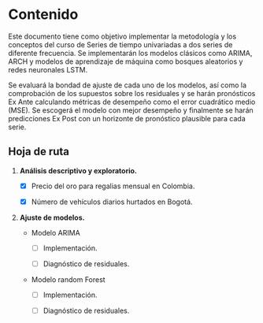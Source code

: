 # Contenido {.unnumbered}

Este documento tiene como objetivo implementar la metodología y los conceptos del curso de Series de tiempo univariadas a dos series de diferente frecuencia. Se implementarán los modelos clásicos como ARIMA, ARCH y modelos de aprendizaje de máquina como bosques aleatorios y redes neuronales LSTM.

Se evaluará la bondad de ajuste de cada uno de los modelos, así como la comprobación de los supuestos sobre los residuales y se harán pronósticos Ex Ante calculando métricas de desempeño como el error cuadrático medio (MSE). Se escogerá el modelo con mejor desempeño y finalmente se harán predicciones Ex Post con un horizonte de pronóstico plausible para cada serie.

## Hoja de ruta

1.  **Análisis descriptivo y exploratorio.**

    -   [X] Precio del oro para regalias mensual en Colombia.

    -   [X] Número de vehículos diarios hurtados en Bogotá.

2.  **Ajuste de modelos.**

    -   Modelo ARIMA
        -   [ ] Implementación.

        -   [ ] Diagnóstico de residuales.
    -   Modelo random Forest
        -   [ ] Implementación.

        -   [ ] Diagnóstico de residuales.
